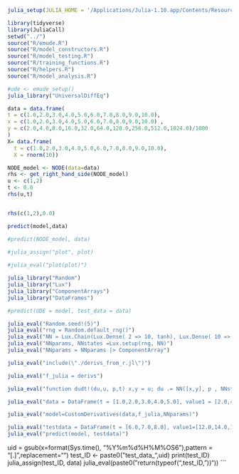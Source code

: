 


```r
julia_setup(JULIA_HOME = '/Applications/Julia-1.10.app/Contents/Resources/julia/bin')
```

```r
library(tidyverse)
library(JuliaCall)
setwd("../")
source("R/emude.R")
source("R/model_constructors.R")
source("R/model_testing.R")
source("R/training_functions.R")
source("R/helpers.R")
source("R/model_analysis.R")
```

```r
#ude <- emude_setup()
julia_library("UniversalDiffEq")
```


```r
data = data.frame(
t = c(1.0,2.0,3.0,4.0,5.0,6.0,7.0,8.0,9.0,10.0), 
x = c(1.0,2.0,3.0,4.0,5.0,6.0,7.0,8.0,9.0,10.0) , 
y = c(2.0,4.0,8.0,16.0,32.0,64.0,128.0,256.0,512.0,1024.0)/1000
)
X= data.frame(
  t = c(1.0,2.0,3.0,4.0,5.0,6.0,7.0,8.0,9.0,10.0),
  X = rnorm(10))

NODE_model <- NODE(data=data)
rhs <- get_right_hand_side(NODE_model)
u <- c(1,2)
t <- 0.0
rhs(u,t)
```

```r


```
```r
rhs(c(1,2),0.0)

```

```r
predict(model,data)

#predict(NODE_model, data)
  
#julia_assign("plot", plot)

#julia_eval("plot(plot)")
```

```r
julia_library("Random")
julia_library("Lux")
julia_library("ComponentArrays")
julia_library("DataFrames")
```


```r
#predict(UDE = model, test_data = data)

julia_eval("Random.seed!(5)")
julia_eval("rng = Random.default_rng()")
julia_eval("NN = Lux.Chain(Lux.Dense( 2 => 10, tanh), Lux.Dense( 10 => 10, tanh),Lux.Dense(10 => 2))")
julia_eval("NNparams, NNstates =Lux.setup(rng, NN)")
julia_eval("NNparams = NNparams |> ComponentArray")

julia_eval("include(\"./derivs_from_r.jl\")")

julia_eval("f_julia = derivs")

julia_eval("function dudt!(du,u, p,t) x,y = u; du .= NN([x,y], p , NNstates)[1]end")

julia_eval("data = DataFrame(t = [1.0,2.0,3.0,4.0,5.0], value1 = [2.0,4.0,6.0,8.0,10.0], value2=[1.0,2.0,3.0,4.0,5.0])")

julia_eval("model=CustomDerivatives(data,f_julia,NNparams)")

julia_eval("testdata = DataFrame(t = [6.0,7.0,8.0], value1=[12.0,14.0,16.0], value2=[6.0,7.0,8.0])")
julia_eval("predict(model, testdata)")
```

uid = gsub(x=format(Sys.time(), "%Y%m%d%H%M%OS6"),pattern = "[.]",replacement="")
test_ID <- paste0("test_data_",uid)
print(test_ID)
  julia_assign(test_ID, data)
  julia_eval(paste0("return(typeof(",test_ID,"))"))
```

